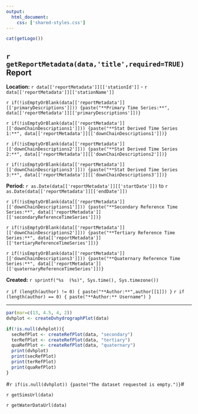 ```yaml
---
output:
  html_document:
    css: ['shared-styles.css']
---
```

<div class="header">
<div>
<div class="header-logo">
```r
cat(getLogo())
```
</div>
<div class="header-title">
## `r getReportMetadata(data,'title',required=TRUE)` Report
</div>
</div>
<div class="header-labels">
<div class="header-col-left">
**Location:**  `r data[['reportMetadata']][['stationId']]` - `r data[['reportMetadata']][['stationName']]`

`r if(!isEmptyOrBlank(data[['reportMetadata']][['primaryDescriptions']])) {paste("**Primary Time Series:**", data[['reportMetadata']][['primaryDescriptions']])}`

`r if(!isEmptyOrBlank(data[['reportMetadata']][['downChainDescriptions1']])) {paste("**Stat Derived Time Series 1:**", data[['reportMetadata']][['downChainDescriptions1']])}`

`r if(!isEmptyOrBlank(data[['reportMetadata']][['downChainDescriptions2']])) {paste("**Stat Derived Time Series 2:**", data[['reportMetadata']][['downChainDescriptions2']])}`

`r if(!isEmptyOrBlank(data[['reportMetadata']][['downChainDescriptions3']])) {paste("**Stat Derived Time Series 3:**", data[['reportMetadata']][['downChainDescriptions3']])}`
</div>
<div class="header-col-right">
**Period:**  `r as.Date(data[['reportMetadata']][['startDate']])` to `r as.Date(data[['reportMetadata']][['endDate']])`

`r if(!isEmptyOrBlank(data[['reportMetadata']][['downChainDescriptions1']])) {paste("**Secondary Reference Time Series:**", data[['reportMetadata']][['secondaryReferenceTimeSeries']])}`

`r if(!isEmptyOrBlank(data[['reportMetadata']][['downChainDescriptions2']])) {paste("**Tertiary Reference Time Series:**", data[['reportMetadata']][['tertiaryReferenceTimeSeries']])}`

`r if(!isEmptyOrBlank(data[['reportMetadata']][['downChainDescriptions3']])) {paste("**Quaternary Reference Time Series:**", data[['reportMetadata']][['quaternaryReferenceTimeSeries']])}`

**Created:**  `r sprintf("%s  (%s)", Sys.time(), Sys.timezone())`

`r if (length(author) != 0) { paste("**Author:**",author[[1]]) }`
`r if (length(author) == 0) { paste("**Author:** Username") }`
</div>
</div>
</div>

***

```r
par(mar=c(13, 4.5, 4, 2))
dvhplot <- createDvhydrographPlot(data)

if(!is.null(dvhplot)){
  secRefPlot <- createRefPlot(data, "secondary")
  terRefPlot <- createRefPlot(data, "tertiary")
  quaRefPlot <- createRefPlot(data, "quaternary")
  print(dvhplot)
  print(secRefPlot)
  print(terRefPlot)
  print(quaRefPlot)
}
```

#`r if(is.null(dvhplot)) {paste("The dataset requested is empty.")}`#

`r getSimsUrl(data)`

`r getWaterDataUrl(data)`
